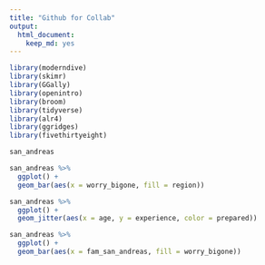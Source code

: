 ```yaml
---
title: "Github for Collab"
output:
  html_document:
    keep_md: yes
---
```


```r
library(moderndive)
library(skimr)
library(GGally)
library(openintro)
library(broom) 
library(tidyverse)
library(alr4)
library(ggridges)
library(fivethirtyeight)
```

```r
san_andreas
```
```r
san_andreas %>% 
  ggplot() +
  geom_bar(aes(x = worry_bigone, fill = region))
```
```r
san_andreas %>% 
  ggplot() +
  geom_jitter(aes(x = age, y = experience, color = prepared))
```
```r
san_andreas %>% 
  ggplot() +
  geom_bar(aes(x = fam_san_andreas, fill = worry_bigone))
```

